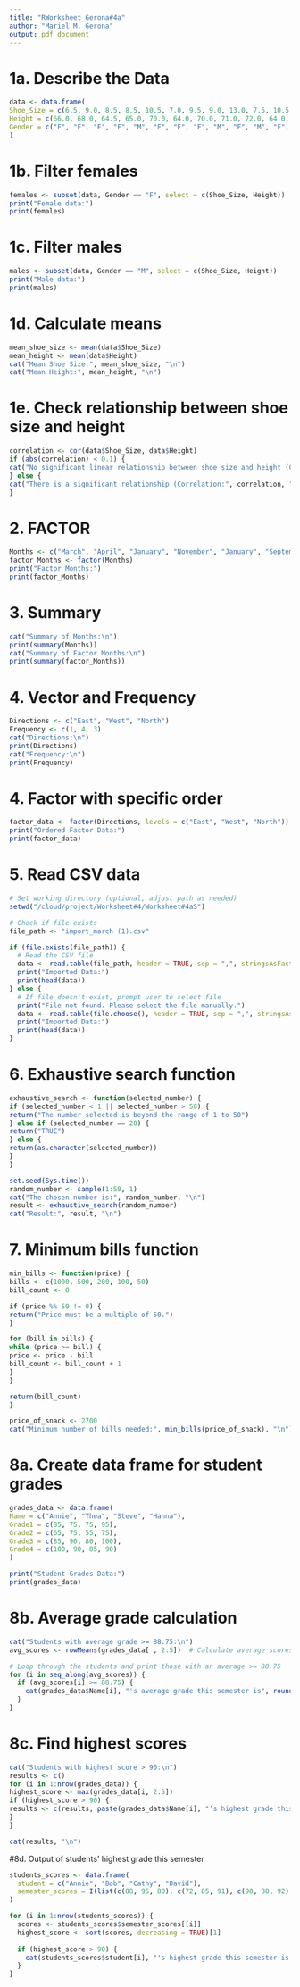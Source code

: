 ```yaml
---
title: "RWorksheet_Gerona#4a"
author: "Mariel M. Gerona"
output: pdf_document
---
```


# 1a. Describe the Data
```r
data <- data.frame(
Shoe_Size = c(6.5, 9.0, 8.5, 8.5, 10.5, 7.0, 9.5, 9.0, 13.0, 7.5, 10.5, 8.5, 12.0, 10.5, 13.0, 11.5, 8.5, 5.0, 10.0, 6.5, 7.5, 8.5, 10.5, 8.5, 10.5, 11.0, 9.0, 13.0),
Height = c(66.0, 68.0, 64.5, 65.0, 70.0, 64.0, 70.0, 71.0, 72.0, 64.0, 74.75, 67.0, 71.0, 71.0, 77.0, 72.0, 59.0, 62.0, 72.0, 66.0, 64.0, 67.0, 73.0, 69.0, 72.0, 70.0, 69.0, 70.0),
Gender = c("F", "F", "F", "F", "M", "F", "F", "F", "M", "F", "M", "F", "M", "M", "M", "M", "F", "F", "M", "F", "F", "M", "M", "F", "M", "M", "M", "M")
)
```



# 1b. Filter females
```r
females <- subset(data, Gender == "F", select = c(Shoe_Size, Height))
print("Female data:")
print(females)
```



# 1c. Filter males
```r
males <- subset(data, Gender == "M", select = c(Shoe_Size, Height))
print("Male data:")
print(males)
```



# 1d. Calculate means
```r
mean_shoe_size <- mean(data$Shoe_Size)
mean_height <- mean(data$Height)
cat("Mean Shoe Size:", mean_shoe_size, "\n")
cat("Mean Height:", mean_height, "\n")
```



# 1e. Check relationship between shoe size and height
```r
correlation <- cor(data$Shoe_Size, data$Height)
if (abs(correlation) < 0.1) {
cat("No significant linear relationship between shoe size and height (Correlation:", correlation, ")\n")
} else {
cat("There is a significant relationship (Correlation:", correlation, ")\n")
}
```


# 2. FACTOR
```r
Months <- c("March", "April", "January", "November", "January", "September", "October", "September", "November", "August", "January", "November", "November", "February", "May", "August")
factor_Months <- factor(Months)
print("Factor Months:")
print(factor_Months)
```



# 3. Summary
```r
cat("Summary of Months:\n")
print(summary(Months))
cat("Summary of Factor Months:\n")
print(summary(factor_Months))
```



# 4. Vector and Frequency
```r
Directions <- c("East", "West", "North")
Frequency <- c(1, 4, 3)
cat("Directions:\n")
print(Directions)
cat("Frequency:\n")
print(Frequency)
```



# 4. Factor with specific order
```r
factor_data <- factor(Directions, levels = c("East", "West", "North"))
print("Ordered Factor Data:")
print(factor_data)

```


# 5. Read CSV data
```r
# Set working directory (optional, adjust path as needed)
setwd("/cloud/project/Worksheet#4/Worksheet#4aS")

# Check if file exists
file_path <- "import_march (1).csv"

if (file.exists(file_path)) {
  # Read the CSV file
  data <- read.table(file_path, header = TRUE, sep = ",", stringsAsFactors = FALSE)
  print("Imported Data:")
  print(head(data))
} else {
  # If file doesn't exist, prompt user to select file
  print("File not found. Please select the file manually.")
  data <- read.table(file.choose(), header = TRUE, sep = ",", stringsAsFactors = FALSE)
  print("Imported Data:")
  print(head(data))
}

```



# 6. Exhaustive search function
```r

exhaustive_search <- function(selected_number) {
if (selected_number < 1 || selected_number > 50) {
return("The number selected is beyond the range of 1 to 50")
} else if (selected_number == 20) {
return("TRUE")
} else {
return(as.character(selected_number))
}
}

set.seed(Sys.time())
random_number <- sample(1:50, 1)
cat("The chosen number is:", random_number, "\n")
result <- exhaustive_search(random_number)
cat("Result:", result, "\n")

```


# 7. Minimum bills function
```r

min_bills <- function(price) {
bills <- c(1000, 500, 200, 100, 50)
bill_count <- 0

if (price %% 50 != 0) {
return("Price must be a multiple of 50.")
}

for (bill in bills) {
while (price >= bill) {
price <- price - bill
bill_count <- bill_count + 1
}
}

return(bill_count)
}

price_of_snack <- 2700
cat("Minimum number of bills needed:", min_bills(price_of_snack), "\n")

```


# 8a. Create data frame for student grades
```r
grades_data <- data.frame(
Name = c("Annie", "Thea", "Steve", "Hanna"),
Grade1 = c(85, 75, 75, 95),
Grade2 = c(65, 75, 55, 75),
Grade3 = c(85, 90, 80, 100),
Grade4 = c(100, 90, 85, 90)
)

print("Student Grades Data:")
print(grades_data)

```


# 8b. Average grade calculation
```r
cat("Students with average grade >= 88.75:\n")
avg_scores <- rowMeans(grades_data[ , 2:5])  # Calculate average scores for all students

# Loop through the students and print those with an average >= 88.75
for (i in seq_along(avg_scores)) {
  if (avg_scores[i] >= 88.75) {
    cat(grades_data$Name[i], "'s average grade this semester is", round(avg_scores[i], 2), "\n")
  }
}

```



# 8c. Find highest scores
```r
cat("Students with highest score > 90:\n")
results <- c()
for (i in 1:nrow(grades_data)) {
highest_score <- max(grades_data[i, 2:5])
if (highest_score > 90) {
results <- c(results, paste(grades_data$Name[i], "’s highest grade this semester is", highest_score))
}
}

cat(results, "\n")

```

#8d. Output of students' highest grade this semester
```r
students_scores <- data.frame(
  student = c("Annie", "Bob", "Cathy", "David"),
  semester_scores = I(list(c(88, 95, 80), c(72, 85, 91), c(90, 88, 92), c(89, 70, 78)))
)

for (i in 1:nrow(students_scores)) {
  scores <- students_scores$semester_scores[[i]]
  highest_score <- sort(scores, decreasing = TRUE)[1]  
  
  if (highest_score > 90) {
    cat(students_scores$student[i], "'s highest grade this semester is ", highest_score, ".\n", sep = "")
  }
}


```